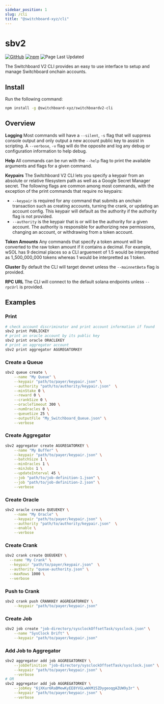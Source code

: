 ```yaml
---
sidebar_position: 1
slug: /cli
title: "@switchboard-xyz/cli"
---
```


# sbv2

[![GitHub](https://img.shields.io/badge/--181717?logo=github&logoColor=ffffff)](https://github.com/switchboard-xyz/switchboard-v2/tree/main/cli)
[![npm](https://img.shields.io/npm/v/@switchboard-xyz/switchboardv2-cli)](https://www.npmjs.com/package/@switchboard-xyz/switchboardv2-cli)
![Page Last Updated](./page-last-updated.svg)

The Switchboard V2 CLI provides an easy to use interface to setup and manage
Switchboard onchain accounts.

## Install

Run the following command:

```bash npm2yarn
npm install -g @switchboard-xyz/switchboardv2-cli
```

## Overview

**Logging** Most commands will have a `--silent`, `-s` flag that will suppress
console output and only output a new account public key to assist in scripting.
A `--verbose`, `-v` flag will do the opposite and log any debug or configuration
information to help debug.

**Help** All commands can be run with the `--help` flag to print the available
arguments and flags for a given command.

**Keypairs** The Switchboard V2 CLI lets you specify a keypair from an absolute
or relative filesystem path as well as a Google Secret Manager secret. The
following flags are common among most commands, with the exception of the print
commands that require no keypairs:

- `--keypair` is required for any command that submits an onchain transaction
  such as creating accounts, turning the crank, or updating an account config.
  This keypair will default as the authority if the authority flag is not
  provided.
- `--authority` is the keypair that is or will be the authority for a given
  account. The authority is responsible for authorizing new permissions,
  changing an account, or withdrawing from a token account.

**Token Amounts** Any commands that specify a token amount will be converted to
the raw token amount if it contains a decimal. For example, wSOL has 9 decimal
places so a CLI arguement of 1.5 would be interpretted as 1_500_000_000 tokens
whereas 1 would be interpretted as 1 token.

**Cluster** By default the CLI will target devnet unless the `--mainnetBeta`
flag is provided.

**RPC URL** The CLI will connect to the default solana endpoints unless
`--rpcUrl` is provided.

## Examples

### Print

```bash
# check account discriminator and print account information if found
sbv2 print PUBLICKEY
# print an oracle account by its public key
sbv2 print oracle ORACLEKEY
# print an aggregator account
sbv2 print aggregator AGGREGATORKEY
```

### Create a Queue

```bash
sbv2 queue create \
    --name "My Queue" \
    --keypair "path/to/payer/keypair.json" \
    --authority "path/to/authority/keypair.json"  \
    --minStake 0 \
    --reward 0 \
    --crankSize 0 \
    --oracleTimeout 300 \
    --numOracles 0 \
    --queueSize 25 \
    --outputFile "My_Switchboard_Queue.json" \
    --verbose
```

### Create Aggregator

```bash
sbv2 aggregator create AGGREGATORKEY \
    --name "My Buffer" \
    --keypair "path/to/payer/keypair.json" \
    --batchSize 1 \
    --minOracles 1 \
    --minJobs 1 \
    --updateInterval 45 \
    --job "path/to/job-definition-1.json" \
    --job "path/to/job-definition-2.json" \
    --verbose
```

### Create Oracle

```bash
sbv2 oracle create QUEUEKEY \
    --name "My Oracle" \
    --keypair "path/to/payer/keypair.json" \
    --authority "path/to/authority/keypair.json"  \
    --enable \
    --verbose
```

### Create Crank

```bash
sbv2 crank create QUEUEKEY \
  --name "My Crank" \
  --keypair "path/to/payer/keypair.json"  \
  --authority "queue-authority.json" \
  --maxRows 1000 \
  --verbose
```

### Push to Crank

```bash
sbv2 crank push CRANKKEY AGGREGATORKEY \
    --keypair "path/to/payer/keypair.json"
```

### Create Job

```bash
sbv2 job create "job-directory/sysclockOffsetTask/sysclock.json" \
    --name "SysClock Drift" \
    --keypair "path/to/payer/keypair.json"
```

### Add Job to Aggregator

```bash
sbv2 aggregator add job AGGREGATORKEY \
    --jobDefinition "job-directory/sysclockOffsetTask/sysclock.json" \
    --keypair "path/to/payer/keypair.json" \
    --verbose
# OR
sbv2 aggregator add job AGGREGATORKEY \
    --jobKey "6jXKur6RaBMewKyEE8YVGLwWXM15ZDygeoqgAZUW9y3r" \
    --keypair "path/to/payer/keypair.json" \
    --verbose
```

<!--



#### Permit an Aggregator

### Create Queue from JSON

#### Adding Aggregators -->
